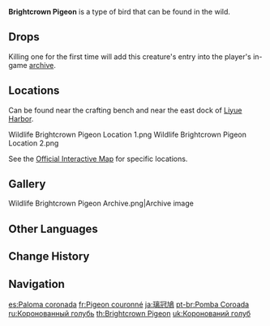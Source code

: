 {{About|the wildlife|the furnishing|Brightcrown Pigeon (Furnishing)}}
{{Wildlife Infobox
|image       = Wildlife Brightcrown Pigeon Icon.png
|type        = Wildlife
|family      = Birds
|group       = Pigeons
|location    = 
|description = A common avian species in Teyvat. Plump and meaty, but can also be trained to deliver messages.<br>An ordinary pigeon that takes its name from its glaze-like glossy neck. Because it is such a common sight, few take much note of its gorgeous plumage.
}}
'''Brightcrown Pigeon''' is a type of bird that can be found in the wild.

==Drops==
{{Card|Fowl|1}}

Killing one for the first time will add this creature's entry into the player's in-game [[archive]].

==Locations==
Can be found near the crafting bench and near the east dock of [[Liyue Harbor]].
<gallery>
Wildlife Brightcrown Pigeon Location 1.png
Wildlife Brightcrown Pigeon Location 2.png
</gallery>

See the [https://act.hoyolab.com/ys/app/interactive-map/index.html#/map/2?shown_types=299 Official Interactive Map] for specific locations.

==Gallery==
<gallery>
Wildlife Brightcrown Pigeon Archive.png|Archive image
</gallery>

==Other Languages==
{{Other Languages
|en      = Brightcrown Pigeon
|zhs     = 璃冠鸽
|zhs_rm  = Líguān Gē
|zht     = 璃冠鴿
|zht_rm  = Líguān Gē
|zh_tl   = 
|ja      = 璃冠鳩
|ja_rm   = Rikanmuribato{{Assumed}}
|ja_tl   = Glassy Crowned Pigeon
|ko      = 유리 목 비둘기
|ko_tl   = Glass Neck Pigeon
|es      = Paloma coronada
|es_tl   = Crowned Pigeon
|fr      = Pigeon couronné
|fr_tl   = Crowned Pigeon
|ru      = Коронованный голубь
|ru_tl   = Crowned Pigeon
|th      = Brightcrown Pigeon
|vi      = Bồ Câu Li Quán
|vi_tl   = 
|de      = Glaskronentaube
|de_tl   = Glass Crown Pigeon
|id      = Brightcrown Pigeon
|pt      = Pomba Coroada
|pt_tl   = 
|tr      = Parlak Taç Güvercini
|tr_tl   = Brightcrown Pigeon
|it      = Piccione crestachiara
|it_tl   = 
}}

==Change History==
{{Change History|1.0}}

==Navigation==
{{Wildlife Navbox}}

[[es:Paloma coronada]]
[[fr:Pigeon couronné]]
[[ja:璃冠鳩]]
[[pt-br:Pomba Coroada]]
[[ru:Коронованный голубь]]
[[th:Brightcrown Pigeon]]
[[uk:Коронований голуб]]